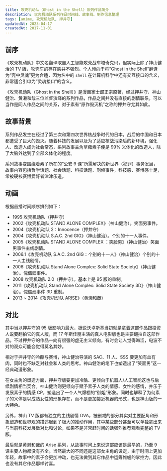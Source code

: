 ```yaml
---
title: 攻壳机动队（Ghost in the Shell）系列作品简介
description: 攻壳机动队系列作品时间线、故事线、制作信息整理
tags: [anime, 攻壳机动队, 押井守]
updatedAt: 2023-04-17
createdAt: 2017-11-01
---
```


## 前序

《攻壳机动队》中文名翻译取自人工智能攻壳战车塔奇克玛，但实际上除了神山健治的 TV 版，攻壳车的存在感并不强烈。个人倾向于将“Ghost in the Shell”翻译为“壳中灵魂”更为合适，因为名中的 `shell` 在计算机科学中还有交互接口的含义，非常适合引申为“灵魂接口”的含义。

《攻壳机动队（Ghost in the Shell）》是漫画家士郎正宗原著，经过押井守、神山健治、黄濑和哉三位监督演绎的系列作品，作品之间并没有直接的剧情联系，可以当作是同人作品之间的关系，对于素有“原作毁灭机”之称的押井守尤其如此。

## 故事背景

系列作品发生在经过了第三次和第四次世界核战争时代的日本，战后的中国和日本都遭受了巨大的毁灭。随着科技的发展以及为了适应核战污染后的新环境，强化人、改造人成为社会常态，系列故事主角草薙素子便是 99% 义体化的改造人，除了大脑外达到了全部义体化的程度。

系列故事变围绕着素子所在的“公安 9 课”所需解决的新世界（犯罪）事务发展，故事内容包括哲学话题、社会话题、科技话题、刑侦事件，科技感、赛博感十足，常被硬核赛博爱好者津津乐道。

## 动画

根据首播时间顺序排列如下：

- 1995 攻壳机动队（押井守）
- 2002《攻壳机动队 STAND ALONE COMPLEX》（神山健治）。笑面男事件。
- 2004《攻壳机动队 2：Innocence（押井守）
- 2004《攻壳机动队 S.A.C. 2nd GIG》（神山健治）。个别的十一人事件。
- 2005《攻壳机动队 STAND ALONE COMPLEX ：笑脸男》（神山健治）笑面男事件主线剧情。
- 2006.1《攻壳机动队 S.A.C. 2nd GIG：个别的十一人》（神山健治）个别的十一人主线剧情。
- 2006《攻壳机动队 Stand Alone Complex: Solid State Society》（神山健治）。傀儡廻事件。
- 2008 攻壳机动队 2.0（押井守）。基本上是 95 版的重制。
- 2011《攻壳机动队 Stand Alone Complex: Solid State Society 3D》（神山健治）。傀儡廻事件 3D 重制。
- 2013 ~ 2014《攻壳机动队 ARISE》（黄濑和哉）

## 对比

其中当以押井守的 95 版影响力最大，据说沃卓斯基当初就是拿着这部作品跟投资人说要翻拍它的真人版，而 17 年斯佳丽主演的真人电影版也是主要翻拍自这部作品。不过押井守的作品一向有很强的虚无主义倾向，有时会让人觉得晦涩，电波不对的观众可能会觉得莫名其妙。

相对于押井守的冷酷与赛博，神山健治导演的 SAC、11 人、SSS 要更加有血有肉，同时也不缺乏对社会和人类的思考。神山健治的笔下也塑造出了“笑面男”这一经典动漫形象。

在女主角的塑造方面，押井守版要更加冷酷、更倾向于机器人/人工智能这也与后续剧情相当契合。神山健治则更倾向于赋予素子人类的情感、女性的感情，并乐于发展素子的情感 CP，塑造出了一个人气爆棚的“御姐”形象。同时也解释了为何素子的义体是以成熟女性的形象存在，而不是更加接近机器的形式，也是神山版的一大特色。

另外，神山 TV 版都有独立的主线剧情 OVA，被删减的部分其实对主要配角和形象塑造和世界观的描述起到了极大的推动作用，其中某些部分甚至可以单独拿出来与当前科技发展做对比和讨论，如果不是非常赶时间的话强烈推荐观看完整的 TV 版。

最后就是黄濑和哉的 Arise 系列，从故事时间上来说这部应该是最早的，乃至 9 课主要人物都没有齐全。当然最大的不同还是这部女主角的设定，由于时间上更加年轻，故事中的素子会更加冲动，也无法做到其它作品中运筹帷幄的掌控力，因此也没有其它作品那样讨喜。
